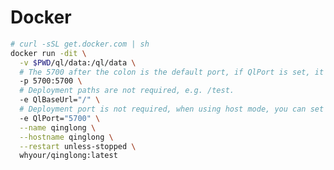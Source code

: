 # Docker

```bash
# curl -sSL get.docker.com | sh
docker run -dit \
  -v $PWD/ql/data:/ql/data \
  # The 5700 after the colon is the default port, if QlPort is set, it needs to be the same as QlPort.
  -p 5700:5700 \
  # Deployment paths are not required, e.g. /test.
  -e QlBaseUrl="/" \
  # Deployment port is not required, when using host mode, you can set the port after service startup, default 5700
  -e QlPort="5700" \
  --name qinglong \
  --hostname qinglong \
  --restart unless-stopped \
  whyour/qinglong:latest
```